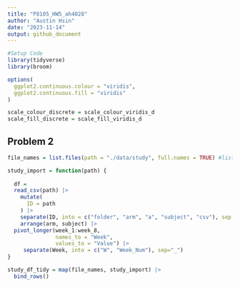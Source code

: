 ```yaml
---
title: "P8105_HW5_ah4028"
author: "Austin Hsin"
date: "2023-11-14"
output: github_document
---
```


```r
#Setup Code
library(tidyverse)
library(broom)

options(
  ggplot2.continuous.colour = "viridis",
  ggplot2.continuous.fill = "viridis"
)

scale_colour_discrete = scale_colour_viridis_d
scale_fill_discrete = scale_fill_viridis_d
```

## Problem 2

```r
file_names = list.files(path = "./data/study", full.names = TRUE) #list of all csv file names

study_import = function(path) {
  
  df =
  read_csv(path) |>
    mutate(
      ID = path 
    ) |>
    separate(ID, into = c("folder", "arm", "a", "subject", "csv"), sep = c(12, 16, 17, 19)) |>
    arrange(arm, subject) |> 
  pivot_longer(week_1:week_8,
               names_to = "Week",
               values_to = "Value") |>
     separate(Week, into = c("W", "Week_Num"), sep="_")
}

study_df_tidy = map(file_names, study_import) |>
  bind_rows()
```